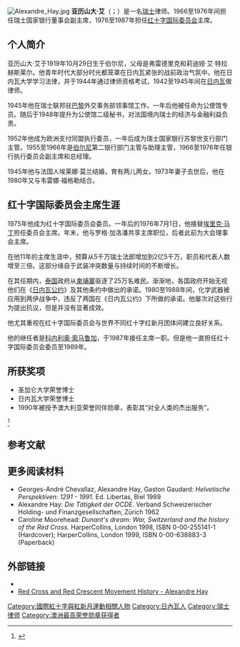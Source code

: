 [[File:Alexandre_Hay.jpg|thumb]]
'''亚历山大·艾'''（{{lang-de|Alexandre Hay}}；{{bd|1919年|10月29日|1991年|8月23日}}）是一名[[瑞士|瑞士]]律师。1966至1976年间担任瑞士国家银行董事会副主席，1976至1987年担任[[红十字国际委员会|红十字国际委员会]]主席。

==个人简介==
亚历山大·艾于1919年10月29日生于伯尔尼，父母是弗雷德里克和莉迪娅·艾·特拉赫斯莱尔。他青年时代大部分时光都笼罩在日内瓦紧张的战前政治气氛中。他在日内瓦大学学习法律，并于1944年通过律师资格考试，1942至1945年间在[[日内瓦|日内瓦]]做律师。

1945年他在瑞士联邦驻[[巴黎|巴黎]]外交事务部领事馆工作。一年后他被任命为公使馆专员。随后于1948年提升为公使馆二级秘书，对法国境内瑞士的经济与金融利益负责。

1952年他成为欧洲支付同盟执行委员，一年后成为瑞士国家银行苏黎世支行部门主管。1955至1966年是[[伯尔尼|伯尔尼]]第二银行部门主管与助理主管，1966至1976年任银行执行委员会副主席和总经理。

1945年他与法国人埃莱娜·莫兰结婚，育有两儿两女。1973年妻子去世后，他在1980年又与韦雷娜·福格勒结合。

==红十字国际委员会主席生涯==
1975年他成为红十字国际委员会委员。一年后的1976年7月1日，他接替[[埃里克·马丁|埃里克·马丁]]担任委员会主席。年末，他与罗格·加洛潘共享主席职位，后者此前为大会理事会主席。

在他11年的主席生涯中，预算从5千万瑞士法郎增加到2亿5千万，职员和代表人数增至三倍。这部分缘自于武装冲突数量与持续时间的不断增长。

在其任期内，[[泰国|泰国]]政府从[[柬埔寨|柬埔寨]]驱逐了25万名难民。渐渐地，各国政府开始无视他们在《[[日内瓦公约|日内瓦公约]]》及其他条约中做出的承诺。1980至1988年间，化学武器被应用到两伊战争中，违反了两国在《日内瓦公约》下所做的承诺。他屡次对这些行为提出抗议，但是并没有显著成效。

他尤其重视在红十字国际委员会与世界不同红十字红新月团体间建立良好关系。

他的继任者是[[科内利奥·索马鲁加|科内利奥·索马鲁加]]，于1987年接任主席一职。但是他一直担任红十字国际委员会委员至1989年。

==所获奖项==
*圣加仑大学荣誉博士
*日内瓦大学荣誉博士
*1990年被授予澳大利亚荣誉同伴勋章，表彰其“对全人类的杰出服务”。
<ref>{{Cite web |url=http://www.itsanhonour.gov.au/honours/honour_roll/search.cfm?aus_award_id=882070&search_type=simple&showInd=true |title=It's an Honour: AC |access-date=2016-01-20 |archive-url=https://web.archive.org/web/20180220092340/http://www.itsanhonour.gov.au/honours/honour_roll/search.cfm?aus_award_id=882070&search_type=simple&showInd=true |archive-date=2018-02-20 |dead-url=yes }}</ref>

==参考文献==
{{Reflist}}

==更多阅读材料==
* Georges-André Chevallaz, Alexandre Hay, Gaston Gaudard: ''Helvetische Perspektiven: 1291 - 1991.'' Ed. Libertas, Biel 1989
* Alexandre Hay: ''Die Tätigkeit der OCDE.'' Verband Schweizerischer Holding- und Finanzgesellschaften, Zürich 1962
* Caroline Moorehead: ''Dunant's dream: War, Switzerland and the history of the Red Cross.'' HarperCollins, London 1998, ISBN 0-00-255141-1 (Hardcover); HarperCollins, London 1999, ISBN 0-00-638883-3 (Paperback)

==外部链接==
*{{HDS|13110|Hay, Alexandre}}
* [http://www.redcross.int/en/history/not_hay.asp Red Cross and Red Crescent Movement History - Alexandre Hay]{{Wayback|url=http://www.redcross.int/en/history/not_hay.asp |date=20080530080114 }}

{{Authority control}}

{{DEFAULTSORT:Hay, Alexandre}}
[[Category:國際紅十字與紅新月運動相關人物|Category:國際紅十字與紅新月運動相關人物]]
[[Category:日內瓦人|Category:日內瓦人]]
[[Category:瑞士律师|Category:瑞士律师]]
[[Category:澳洲最高荣誉勋章获得者|Category:澳洲最高荣誉勋章获得者]]